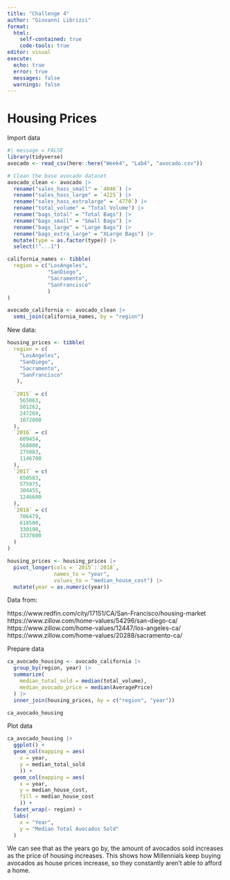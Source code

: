 ```yaml
---
title: "Challenge 4"
author: "Giovanni Librizzi"
format:
  html:
    self-contained: true
    code-tools: true
editor: visual
execute:
  echo: true
  error: true
  messages: false
  warnings: false
---
```


# Housing Prices

Import data

```r
#| message = FALSE
library(tidyverse)
avocado <- read_csv(here::here("Week4", "Lab4", "avocado.csv"))

# Clean the base avocado dataset
avocado_clean <- avocado |>
  rename("sales_hass_small" = `4046`) |>
  rename("sales_hass_large" = `4225`) |>
  rename("sales_hass_extralarge" = `4770`) |>
  rename("total_volume" = "Total Volume") |>
  rename("bags_total" = "Total Bags") |>
  rename("bags_small" = "Small Bags") |>
  rename("bags_large" = "Large Bags") |>
  rename("bags_extra_large" = "XLarge Bags") |>
  mutate(type = as.factor(type)) |>
  select(!"...1")

california_names <- tibble(
  region = c("LosAngeles", 
             "SanDiego", 
             "Sacramento", 
             "SanFrancisco"
             )
)

avocado_california <- avocado_clean |>
  semi_join(california_names, by = "region")
```

New data:

```r
housing_prices <- tibble(
  region = c(
    "LosAngeles", 
    "SanDiego", 
    "Sacramento", 
    "SanFrancisco"
   ),
 
  `2015` = c(
    565063,
    501262,
    247269,
    1072800
  ), 
  `2016` = c(
    609454,
    568000,
    275083,
    1146700
  ),
  `2017` = c(
    650583,
    575975,
    304455,
    1246600
  ),
  `2018` = c(
    706479,
    618500,
    330190,
    1337600
  )
)

housing_prices <- housing_prices |>
  pivot_longer(cols = `2015`:`2018`,
               names_to = "year",
               values_to = "median_house_cost") |>
  mutate(year = as.numeric(year))
```

Data from:

https://www.redfin.com/city/17151/CA/San-Francisco/housing-market https://www.zillow.com/home-values/54296/san-diego-ca/\
https://www.zillow.com/home-values/12447/los-angeles-ca/\
https://www.zillow.com/home-values/20288/sacramento-ca/

Prepare data

```r


ca_avocado_housing <- avocado_california |>
  group_by(region, year) |>
  summarize(
    median_total_sold = median(total_volume), 
    median_avocado_price = median(AveragePrice)
  ) |>
  inner_join(housing_prices, by = c("region", "year"))

ca_avocado_housing
```

Plot data

```r
ca_avocado_housing |>
  ggplot() +
  geom_col(mapping = aes(
    x = year, 
    y = median_total_sold 
    )) + 
  geom_col(mapping = aes(
    x = year, 
    y = median_house_cost, 
    fill = median_house_cost
    )) + 
  facet_wrap(~ region) +
  labs(
    x = "Year",
    y = "Median Total Avocados Sold"
  )


```

We can see that as the years go by, the amount of avocados sold increases as the price of housing increases. This shows how Millennials keep buying avocados as house prices increase, so they constantly aren't able to afford a home.
